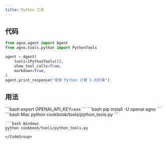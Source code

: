 ```yaml
---
title: Python 工具
---
```


## 代码

```python cookbook/tools/python_tools.py
from agno.agent import Agent
from agno.tools.python import PythonTools

agent = Agent(
    tools=[PythonTools()],
    show_tool_calls=True,
    markdown=True,
)
agent.print_response("使用 Python 计算 5 的阶乘")
```

## 用法

<Steps>
  <Snippet file="create-venv-step.mdx" />

  <Step title="设置您的 API 密钥">
    ```bash
    export OPENAI_API_KEY=xxx
    ```
  </Step>

  <Step title="安装库">
    ```bash
    pip install -U openai agno
    ```
  </Step>

  <Step title="运行 Agent">
    <CodeGroup>
    ```bash Mac
    python cookbook/tools/python_tools.py
    ```

    ```bash Windows
    python cookbook/tools/python_tools.py
    ```
    </CodeGroup>
  </Step>
</Steps>